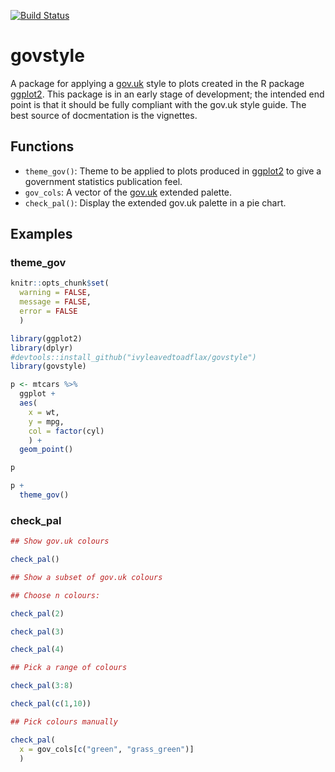 [![Build Status](https://travis-ci.org/ivyleavedtoadflax/govstyle.svg?branch=master)](https://travis-ci.org/ivyleavedtoadflax/govstyle)

# govstyle

A package for applying a [gov.uk](http://govuk-elements.herokuapp.com/) style to plots created in the R package [ggplot2](https://github.com/hadley/ggplot2).
This package is in an early stage of development; the intended end point is that it should be fully compliant with the gov.uk style guide.
The best source of docmentation is the vignettes.

## Functions

* `theme_gov()`: Theme to be applied to plots produced in [ggplot2]() to give a government statistics publication feel.
* `gov_cols`: A vector of the [gov.uk](http://govuk-elements.herokuapp.com/colour/#colour-extended-palette) extended palette.
* `check_pal()`: Display the extended gov.uk palette in a pie chart.

## Examples

### theme_gov

```r

knitr::opts_chunk$set(
  warning = FALSE,
  message = FALSE,
  error = FALSE
  )

```

```r

library(ggplot2)
library(dplyr)
#devtools::install_github("ivyleavedtoadflax/govstyle")
library(govstyle)


```

```r

p <- mtcars %>%
  ggplot +
  aes(
    x = wt,
    y = mpg,
    col = factor(cyl)
    ) +
  geom_point()

p

p +
  theme_gov()

```

### check_pal

```r

## Show gov.uk colours

check_pal()

## Show a subset of gov.uk colours

## Choose n colours:

check_pal(2)

check_pal(3)

check_pal(4)

## Pick a range of colours

check_pal(3:8)

check_pal(c(1,10))

## Pick colours manually

check_pal(
  x = gov_cols[c("green", "grass_green")]
  )

```
